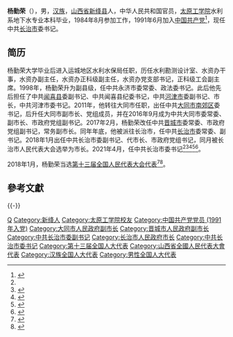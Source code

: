 {{Infobox_officeholder
|name = 杨勤荣
|image name =
|width =
|now = 
|period =
|different name = 
|Sex = 男 
|Native place = 
|place of birth = {{PRC}}[[山西省|山西省]][[新绛县|新绛县]]
|date of birth = {{birth year and age|1965|7}}
|nationality = {{PRC}}
|spouse =
|relatives =
|party = {{CPC|19px}}
|educate =
* [[太原工学院|太原工学院]]水利系地下水专业
|past =
* [[太原工学院|太原工学院]]水利系地下水专业<br /><span style="color: blue;">（1980年9月－1984年7月）</span>
* [[运城地区|运城地区]]水利水保局水利勘测设计室、水资办干事<br /><span style="color: blue;">（1984年8月－1992年8月）</span>
* 运城地区水利水保局水资办副主任<br /><span style="color: blue;">（1992年8月－1994年7月）</span>
* 运城地区水利水保局水资办副主任（正科级）<br /><span style="color: blue;">（1994年7月－1995年5月）</span>
* 中共运城地区水利水保局水资办党支部书记<br /><span style="color: blue;">（1995年5月－1995年12月）</span>
* 运城地区水利水保局工会副主席（正科级）<br /><span style="color: blue;">（1995年12月－1996年11月）</span>
* [[运城行署|运城行署]]秘书处正科级干部<br /><span style="color: blue;">（1996年11月－1998年6月）</span>
* 中共[[永济市|永济市]]委常委、政法委书记<br /><span style="color: blue;">（1998年6月－2002年1月）</span>
* 中共[[闻喜县|闻喜县]]委副书记<br /><span style="color: blue;">（2002年1月－2003年8月）</span>
* 中共闻喜县委副书记、县纪委书记<br /><span style="color: blue;">（2003年8月－2007年5月）</span>
* 中共[[河津市|河津市]]委副书记，市长<br /><span style="color: blue;">（2007年5月－2009年12月）</span>
* 中共河津市委书记，市长<br /><span style="color: blue;">（2009年12月－2010年2月）</span>
* 中共河津市委书记<br /><span style="color: blue;">（2010年2月－2011年4月）</span>
* 中共[[大同市|大同市]][[南郊区|南郊区]]委书记<br /><span style="color: blue;">（2011年4月－2014年5月）</span>
* 大同市政府副市长、党组成员<br /><span style="color: blue;">（2014年5月－2016年9月）</span>
* 中共大同市委常委、副市长、市政府党组副书记<br /><span style="color: blue;">（2016年9月－2017年2月）</span>
* 中共[[晋城市|晋城市]]委常委、市政府党组副书记，常务副市长<br /><span style="color: blue;">（2017年2月－2017年12月）</span>
* 中共[[长治市|长治市]]委常委、副书记<br /><span style="color: blue;">（2017年12月－2018年1月）</span>
* 中共长治市委副书记、代市长、市政府党组书记<br /><span style="color: blue;">（2018年1月）</span>
* 中共长治市委副书记、市长、市政府党组书记<br /><span style="color: blue;">（2018年1月－2021年4月）</span>
* 中共长治市委书记<br /><span style="color: blue;">（2021年4月－）</span>
}}
'''杨勤荣'''（{{bd|1965年|7月||catIdx=Yang杨}}），男，[[汉族|汉族]]，[[山西省|山西省]][[新绛县|新绛县]]人，中华人民共和国官员，[[太原工学院|太原工学院]]水利系地下水专业本科毕业，1984年8月参加工作，1991年6月加入[[中国共产党|中国共产党]]<ref name="sxp">{{cite news|title=杨勤荣任山西大同市副市长 曾任南郊区委书记|url=http://sx.people.com.cn/n/2014/0603/c355362-21334918.html|accessdate=2018-04-14|work=人民网-山西频道|date=2014-06-03|archive-url=https://web.archive.org/web/20180415063544/http://sx.people.com.cn/n/2014/0603/c355362-21334918.html|archive-date=2018-04-15|dead-url=yes}}</ref>，现任中共[[长治市|长治市]]委书记。

== 简历 ==
杨勤荣大学毕业后进入运城地区水利水保局任职，历任水利勘测设计室、水资办干事，水资办副主任，水资办正科级副主任，水资办党支部书记，正科级工会副主席。1998年，杨勤荣升为副县级，任中共永济市委常委、政法委书记。此后他先后担任了中共[[闻喜县|闻喜县]]委副书记、中共闻喜县纪委书记，中共[[河津市|河津市]]委副书记、市长，中共河津市委书记。2011年，他转往大同市任职，出任中共[[大同市|大同市]][[南郊区|南郊区]]委书记，后升任大同市副市长、党组成员，并在2016年9月成为中共大同市委常委、副市长、市政府党组副书记。2017年2月，杨勤荣改任中共[[晋城市|晋城市]]委常委、市政府党组副书记，常务副市长。同年年底，他被派往长治市，任中共[[长治市|长治市]]委常委、副书记。2018年1月出任中共长治市委副书记、代市长、市政府党组书记，同月被长治市人民代表大会选举为市长。2021年4月，任中共长治市委书记<ref name="sxp"/><ref>{{cite news|title=杨勤荣任山西省长治市人民政府市长|url=http://leaders.people.com.cn/n1/2018/0122/c58278-29778361.html|accessdate=2018-04-14|work=人民网|date=2018-01-22|archive-date=2020-01-11|archive-url=https://web.archive.org/web/20200111144636/http://leaders.people.com.cn/n1/2018/0122/c58278-29778361.html|dead-url=no}}</ref><ref>{{cite web|title=杨勤荣|url=http://www.zwgk.changzhi.gov.cn/czsrmzf/zzjg_3373/ldxx_3374/sz/201705/t20170512_358963.shtml|publisher=长治市人民政府|accessdate=2018-04-14|archive-url=https://web.archive.org/web/20180414234653/http://www.zwgk.changzhi.gov.cn/czsrmzf/zzjg_3373/ldxx_3374/sz/201705/t20170512_358963.shtml|archive-date=2018-04-14|dead-url=yes}}</ref><ref>{{cite news|title=杨勤荣任大同市副市长 靳瑞林被免职|url=http://district.ce.cn/newarea/sddy/201405/27/t20140527_2880792.shtml|publisher=中国经济网|accessdate=2018-04-14|date=2014-05-27|archive-date=2019-08-31|archive-url=https://web.archive.org/web/20190831145602/http://district.ce.cn/newarea/sddy/201405/27/t20140527_2880792.shtml|dead-url=no}}</ref><ref>{{cite news|title=杨勤荣任长治市委书记|url=http://sx.people.com.cn/n2/2021/0402/c189132-34656679.html|publisher=人民网|accessdate=2021-04-03|date=2021-04-02|archive-date=2021-04-20|archive-url=https://web.archive.org/web/20210420013743/http://sx.people.com.cn/n2/2021/0402/c189132-34656679.html|dead-url=no}}</ref>。

2018年1月，杨勤荣当选[[第十三届全国人民代表大会代表|第十三届全国人民代表大会代表]]<ref>{{cite news|title=从煤炭大省到文化旅游大省 ——山西代表团开放日侧记|url=http://www.npc.gov.cn/pc/13_1/2018-03/10/content_2045946.htm|accessdate=2018-04-14|work=全国人民代表大会|agency=2018-03-10|archive-url=https://web.archive.org/web/20180414234213/http://www.npc.gov.cn/pc/13_1/2018-03/10/content_2045946.htm|archive-date=2018-04-14|dead-url=yes}}</ref><ref>{{Cite web|title=（受权发布）中华人民共和国第十三届全国人民代表大会代表名单-中新网|url=http://www.chinanews.com/gn/2018/02-25/8453959.shtml|accessdate=2021-02-13|work=中新网|archive-date=2018-02-27|archive-url=https://web.archive.org/web/20180227031724/http://www.chinanews.com/gn/2018/02-25/8453959.shtml|dead-url=no}}</ref>。

==參考文獻==
{{reflist}}

{{-}}
{{start box}}
{{s-ppo|cpc}}
{{s-before|[[孙大军|孙大军]]}}
{{s-title|[[中国共产党长治市委员会|中国共产党长治市委员会]]书记|2021年4月－}}
{{s-inc}}
{{s-before|[[张建平_(1957年)|张建平]]}}
{{s-title|[[中国共产党大同市南郊区委员会|中国共产党大同市南郊区委员会]]书记|2011年4月－2014年5月}}
{{s-after|[[薛明耀|薛明耀]]}}
{{s-before|[[崔克信|崔克信]]}}
{{s-title|[[中国共产党河津市委员会|中国共产党河津市委员会]]书记|2009年12月－2011年4月}}
{{s-after|[[胡宝_(1961年)|胡宝]]}}
{{s-gov|prc}}
{{s-before|[[卢建明|卢建明]]}}
{{s-title|[[长治市人民政府|长治市人民政府]]市长|2018年1月－2021年4月}}
{{s-after|[[王俊飚|王俊飚]]}}
{{s-before|[[刘振华|刘振华]]}}
{{s-title|[[河津市人民政府|河津市人民政府]]市长|2007年5月－2010年2月}}
{{s-after|[[杜中伟|杜中伟]]}}
{{end box}}
{{长治市市长}}

{{DEFAULTSORT:Yang杨}}
[[Category:杨姓|Q]]
[[Category:新绛人|Category:新绛人]]
[[Category:太原工学院校友|Category:太原工学院校友]]
[[Category:中国共产党党员_(1991年入党)|Category:中国共产党党员 (1991年入党)]]
[[Category:大同市人民政府副市长|Category:大同市人民政府副市长]]
[[Category:晋城市人民政府副市长|Category:晋城市人民政府副市长]]
[[Category:中共长治市委副书记|Category:中共长治市委副书记]]
[[Category:长治市人民政府市长|Category:长治市人民政府市长]]
[[Category:中共长治市委书记|Category:中共长治市委书记]]
[[Category:第十三届全国人大代表|Category:第十三届全国人大代表]]
[[Category:山西省全國人民代表大會代表|Category:山西省全國人民代表大會代表]]
[[Category:汉族全国人大代表|Category:汉族全国人大代表]]
[[Category:男性全国人大代表|Category:男性全国人大代表]]
